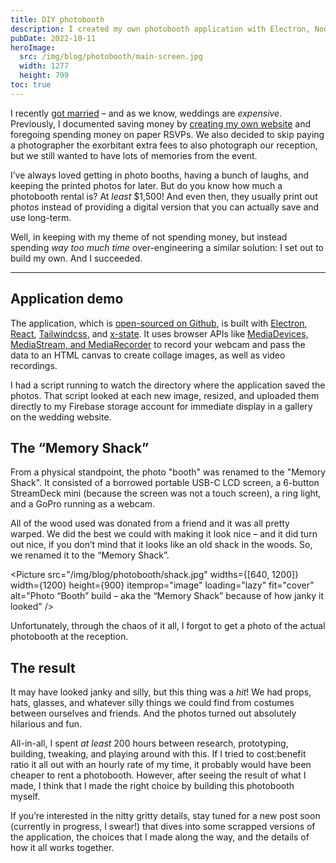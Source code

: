 ```yaml
---
title: DIY photobooth
description: I created my own photobooth application with Electron, Node.js, React, and Tailwindcss and used a GoPro as a webcam for my wedding instead of renting a commercial booth. It was fun to build and even more fun to use.
pubDate: 2022-10-11
heroImage:
  src: /img/blog/photobooth/main-screen.jpg
  width: 1277
  height: 799
toc: true
---
```



I recently [got married]() – and as we know, weddings are _expensive_. Previously, I documented saving money by [creating my own website](/blog/2022/06/04/custom-wedding-website) and foregoing spending money on paper RSVPs. We also decided to skip paying a photographer the exorbitant extra fees to also photograph our reception, but we still wanted to have lots of memories from the event.

I’ve always loved getting in photo booths, having a bunch of laughs, and keeping the printed photos for later. But do you know how much a photobooth rental is? At _least_ $1,500! And even then, they usually print out photos instead of providing a digital version that you can actually save and use long-term.

Well, in keeping with my theme of not spending money, but instead spending _way too much time_ over-engineering a similar solution: I set out to build my own. And I succeeded.

---

## Application demo

The application, which is [open-sourced on Github](https://github.com/paularmstrong/photobooth), is built with [Electron](https://www.electronjs.org/), [React](https://reactjs.org/), [Tailwindcss](https://tailwindcss.com), and [x-state](https://xstate.js.org/). It uses browser APIs like [MediaDevices, MediaStream, and MediaRecorder](https://developer.mozilla.org/en-US/docs/Web/API/Media_Capture_and_Streams_API) to record your webcam and pass the data to an HTML canvas to create collage images, as well as video recordings.

<YouTube code="e6I4G3Bf0Qk" title="The Photo Booth application in action" />

I had a script running to watch the directory where the application saved the photos. That script looked at each new image, resized, and uploaded them directly to my Firebase storage account for immediate display in a gallery on the wedding website.

## The “Memory Shack”

From a physical standpoint, the photo "booth" was renamed to the "Memory Shack". It consisted of a borrowed portable USB-C LCD screen, a 6-button StreamDeck mini (because the screen was not a touch screen), a ring light, and a GoPro running as a webcam.

All of the wood used was donated from a friend and it was all pretty warped. We did the best we could with making it look nice – and it did turn out nice, if you don’t mind that it looks like an old shack in the woods. So, we renamed it to the “Memory Shack”.

<Picture
  src="/img/blog/photobooth/shack.jpg"
  widths={[640, 1200]}
  width={1200}
  height={900}
  itemprop="image"
  loading="lazy"
  fit="cover"
  alt="Photo “Booth” build – aka the “Memory Shack” because of how janky it looked"
/>

Unfortunately, through the chaos of it all, I forgot to get a photo of the actual photobooth at the reception.

## The result

It may have looked janky and silly, but this thing was a _hit_! We had props, hats, glasses, and whatever silly things we could find from costumes between ourselves and friends. And the photos turned out absolutely hilarious and fun.

<div class="not-prose mb-12 grid w-full grid-cols-2 gap-4 md:grid-cols-3">
  <Picture
    class="!mt-0 w-full max-w-none -rotate-6 shadow-md dark:shadow-lg"
    src="/img/blog/photobooth/samples/2022-10-07-224047.jpg"
    widths={[240, 640]}
    width={640}
    height={394}
    itemprop="image"
    loading="lazy"
    alt="Sample photo from the “Memory Shack” DIY photobooth"
  />
  <Picture
    class="!mt-0 w-full max-w-none rotate-12 shadow-md dark:shadow-lg"
    src="/img/blog/photobooth/samples/2022-10-08-234507.jpg"
    widths={[240, 640]}
    width={640}
    height={394}
    itemprop="image"
    loading="lazy"
    alt="Sample photo from the “Memory Shack” DIY photobooth"
  />
  <Picture
    class="!mt-0 w-full max-w-none -rotate-6 shadow-md dark:shadow-lg"
    src="/img/blog/photobooth/samples/2022-10-07-235215.jpg"
    widths={[240, 640]}
    width={640}
    height={394}
    itemprop="image"
    loading="lazy"
    alt="Sample photo from the “Memory Shack” DIY photobooth"
  />
  <Picture
    class="!mt-0 w-full max-w-none rotate-6 shadow-md dark:shadow-lg"
    src="/img/blog/photobooth/samples/2022-10-08-233133.jpg"
    widths={[240, 640]}
    width={640}
    height={394}
    itemprop="image"
    loading="lazy"
    alt="Sample photo from the “Memory Shack” DIY photobooth"
  />
  <Picture
    class="!mt-0 w-full max-w-none -rotate-6 shadow-md dark:shadow-lg"
    src="/img/blog/photobooth/samples/2022-10-07-234849.jpg"
    widths={[240, 640]}
    width={640}
    height={394}
    itemprop="image"
    loading="lazy"
    alt="Sample photo from the “Memory Shack” DIY photobooth"
  />
  <Picture
    class="!mt-0 w-full max-w-none rotate-6 shadow-md dark:shadow-lg"
    src="/img/blog/photobooth/samples/2022-10-09-023009.jpg"
    widths={[240, 640]}
    width={640}
    height={394}
    itemprop="image"
    loading="lazy"
    alt="Sample photo from the “Memory Shack” DIY photobooth"
  />
</div>

All-in-all, I spent _at least_ 200 hours between research, prototyping, building, tweaking, and playing around with this. If I tried to cost:benefit ratio it all out with an hourly rate of my time, it probably would have been cheaper to rent a photobooth. However, after seeing the result of what I made, I think that I made the right choice by building this photobooth myself.

<Aside title="Stay tuned for more!" type="info">

If you’re interested in the nitty gritty details, stay tuned for a new post soon (currently in progress, I swear!) that dives into some scrapped versions of the application, the choices that I made along the way, and the details of how it all works together.

</Aside>
